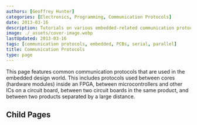 ```yaml
---
authors: [Geoffrey Hunter]
categories: [Electronics, Programming, Communication Protocols]
date: 2013-03-16
description: Tutorials on various embedded-related communication protocols, including UART, SPI, I2C, USB, RS-485, CAN bus, 1-Wire, Ethernet, LIN, ModBus, PCI/PCIe and more.
image: ./_assets/cover-image.webp
lastUpdated: 2013-03-16
tags: [communication protocols, embedded, PCBs, serial, parallel]
title: Communication Protocols
type: page
---
```


This page features common communication protocols that are used in the embedded design world. This includes protocols used between cores (hardware modules) inside an FPGA, between microcontrollers and other ICs on a circuit board, between two circuit boards in the same product, and between two products separated by a large distance.

## Child Pages

<ChildPages />